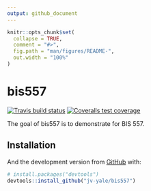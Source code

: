 ---
output: github_document
---

<!-- README.md is generated from README.Rmd. Please edit that file -->

```{r, include = FALSE}
knitr::opts_chunk$set(
  collapse = TRUE,
  comment = "#>",
  fig.path = "man/figures/README-",
  out.width = "100%"
)
```

# bis557

<!-- badges: start -->
[![Travis build status](https://travis-ci.com/jv-yale/bis557.svg?branch=master)](https://travis-ci.com/jv-yale/bis557)
[![Coveralls test coverage](https://coveralls.io/repos/github/jv-yale/bis557/badge.svg)](https://coveralls.io/r/jv-yale/bis557?branch=master)
<!-- badges: end -->

The goal of bis557 is to demonstrate for BIS 557.

## Installation

And the development version from [GitHub](https://github.com/) with:

``` r
# install.packages("devtools")
devtools::install_github("jv-yale/bis557")
```
